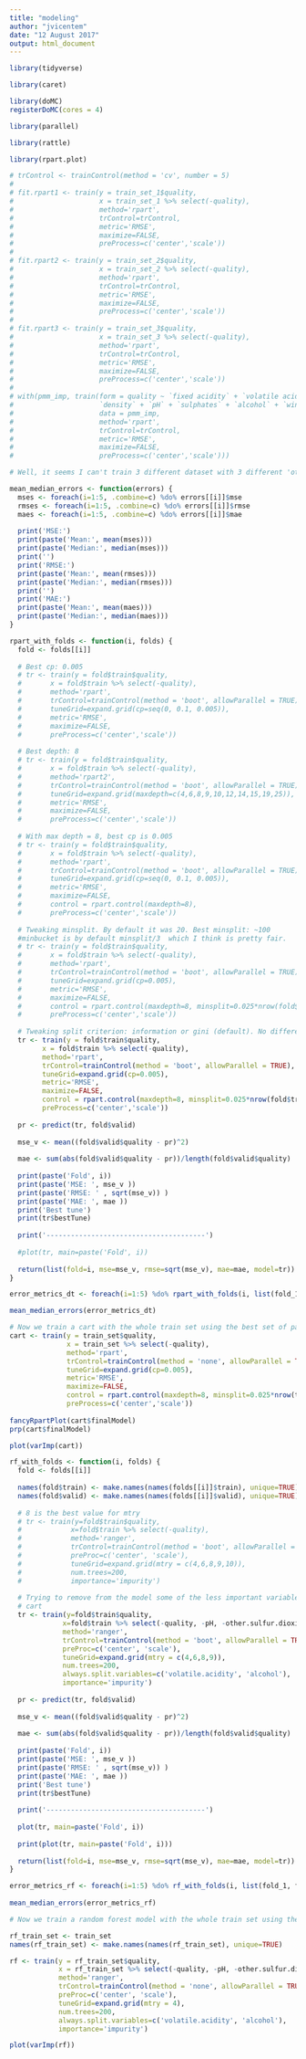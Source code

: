 ```yaml
---
title: "modeling"
author: "jvicentem"
date: "12 August 2017"
output: html_document
---
```


```r
library(tidyverse)

library(caret)

library(doMC)
registerDoMC(cores = 4)

library(parallel)

library(rattle)

library(rpart.plot)
```

```r
# trControl <- trainControl(method = 'cv', number = 5)
# 
# fit.rpart1 <- train(y = train_set_1$quality,
#                     x = train_set_1 %>% select(-quality),
#                     method='rpart', 
#                     trControl=trControl, 
#                     metric='RMSE', 
#                     maximize=FALSE, 
#                     preProcess=c('center','scale'))
# 
# fit.rpart2 <- train(y = train_set_2$quality,
#                     x = train_set_2 %>% select(-quality),
#                     method='rpart', 
#                     trControl=trControl, 
#                     metric='RMSE', 
#                     maximize=FALSE, 
#                     preProcess=c('center','scale'))
# 
# fit.rpart3 <- train(y = train_set_3$quality,
#                     x = train_set_3 %>% select(-quality),
#                     method='rpart', 
#                     trControl=trControl, 
#                     metric='RMSE', 
#                     maximize=FALSE, 
#                     preProcess=c('center','scale'))
# 
# with(pmm_imp, train(form = quality ~ `fixed acidity` + `volatile acidity` + `citric acid` + `residual sugar` + `chlorides` + `free sulfur dioxide` + 
#                     `density` + `pH` + `sulphates` + `alcohol` + `wine_colour` + `other sulfur dioxide`,
#                     data = pmm_imp,
#                     method='rpart', 
#                     trControl=trControl, 
#                     metric='RMSE', 
#                     maximize=FALSE, 
#                     preProcess=c('center','scale')))

# Well, it seems I can't train 3 different dataset with 3 different 'other sulfur dioxide' imputed values and get a "pooled" tree by using pool function from mice library so I'm gonna stick with the set I used to perform PCA.

mean_median_errors <- function(errors) {
  mses <- foreach(i=1:5, .combine=c) %do% errors[[i]]$mse
  rmses <- foreach(i=1:5, .combine=c) %do% errors[[i]]$rmse
  maes <- foreach(i=1:5, .combine=c) %do% errors[[i]]$mae
  
  print('MSE:')
  print(paste('Mean:', mean(mses)))
  print(paste('Median:', median(mses)))
  print('')
  print('RMSE:')
  print(paste('Mean:', mean(rmses)))
  print(paste('Median:', median(rmses)))
  print('')
  print('MAE:')
  print(paste('Mean:', mean(maes)))
  print(paste('Median:', median(maes)))  
}

rpart_with_folds <- function(i, folds) {
  fold <- folds[[i]]
  
  # Best cp: 0.005
  # tr <- train(y = fold$train$quality,
  #       x = fold$train %>% select(-quality),
  #       method='rpart',
  #       trControl=trainControl(method = 'boot', allowParallel = TRUE),
  #       tuneGrid=expand.grid(cp=seq(0, 0.1, 0.005)),
  #       metric='RMSE',
  #       maximize=FALSE,
  #       preProcess=c('center','scale'))
  
  # Best depth: 8
  # tr <- train(y = fold$train$quality,
  #       x = fold$train %>% select(-quality),
  #       method='rpart2',
  #       trControl=trainControl(method = 'boot', allowParallel = TRUE),
  #       tuneGrid=expand.grid(maxdepth=c(4,6,8,9,10,12,14,15,19,25)),
  #       metric='RMSE',
  #       maximize=FALSE,
  #       preProcess=c('center','scale'))
  
  # With max depth = 8, best cp is 0.005
  # tr <- train(y = fold$train$quality,
  #       x = fold$train %>% select(-quality),
  #       method='rpart',
  #       trControl=trainControl(method = 'boot', allowParallel = TRUE),
  #       tuneGrid=expand.grid(cp=seq(0, 0.1, 0.005)),
  #       metric='RMSE',
  #       maximize=FALSE,
  #       control = rpart.control(maxdepth=8),
  #       preProcess=c('center','scale'))
  
  # Tweaking minsplit. By default it was 20. Best minsplit: ~100 
  #minbucket is by default minsplit/3  which I think is pretty fair.
  # tr <- train(y = fold$train$quality,
  #       x = fold$train %>% select(-quality),
  #       method='rpart',
  #       trControl=trainControl(method = 'boot', allowParallel = TRUE),
  #       tuneGrid=expand.grid(cp=0.005),
  #       metric='RMSE',
  #       maximize=FALSE,
  #       control = rpart.control(maxdepth=8, minsplit=0.025*nrow(fold$train)),
  #       preProcess=c('center','scale'))
  
  # Tweaking split criterion: information or gini (default). No difference between them
  tr <- train(y = fold$train$quality,
        x = fold$train %>% select(-quality),
        method='rpart',
        trControl=trainControl(method = 'boot', allowParallel = TRUE),
        tuneGrid=expand.grid(cp=0.005),
        metric='RMSE',
        maximize=FALSE,
        control = rpart.control(maxdepth=8, minsplit=0.025*nrow(fold$train), parms=list(split='information')),
        preProcess=c('center','scale'))
  
  pr <- predict(tr, fold$valid)
  
  mse_v <- mean((fold$valid$quality - pr)^2)
  
  mae <- sum(abs(fold$valid$quality - pr))/length(fold$valid$quality)
  
  print(paste('Fold', i))
  print(paste('MSE: ', mse_v ))
  print(paste('RMSE: ' , sqrt(mse_v)) )
  print(paste('MAE: ', mae ))
  print('Best tune')
  print(tr$bestTune)
  
  print('---------------------------------------')
        
  #plot(tr, main=paste('Fold', i))
  
  return(list(fold=i, mse=mse_v, rmse=sqrt(mse_v), mae=mae, model=tr))
}

error_metrics_dt <- foreach(i=1:5) %do% rpart_with_folds(i, list(fold_1, fold_2, fold_3, fold_4, fold_5))

mean_median_errors(error_metrics_dt)

# Now we train a cart with the whole train set using the best set of parameters tested in the different folds
cart <- train(y = train_set$quality,
              x = train_set %>% select(-quality),
              method='rpart',
              trControl=trainControl(method = 'none', allowParallel = TRUE),
              tuneGrid=expand.grid(cp=0.005),
              metric='RMSE',
              maximize=FALSE,
              control = rpart.control(maxdepth=8, minsplit=0.025*nrow(train_set)),
              preProcess=c('center','scale'))
  
fancyRpartPlot(cart$finalModel)
prp(cart$finalModel) 

plot(varImp(cart))
```

```r
rf_with_folds <- function(i, folds) {
  fold <- folds[[i]]
  
  names(fold$train) <- make.names(names(folds[[i]]$train), unique=TRUE)
  names(fold$valid) <- make.names(names(folds[[i]]$valid), unique=TRUE)
  
  # 8 is the best value for mtry
  # tr <- train(y=fold$train$quality,
  #            x=fold$train %>% select(-quality),
  #            method='ranger',
  #            trControl=trainControl(method = 'boot', allowParallel = TRUE),
  #            preProc=c('center', 'scale'),
  #            tuneGrid=expand.grid(mtry = c(4,6,8,9,10)),
  #            num.trees=200,
  #            importance='impurity')
  
  # Trying to remove from the model some of the less important variables in
  # cart
  tr <- train(y=fold$train$quality,
             x=fold$train %>% select(-quality, -pH, -other.sulfur.dioxide),
             method='ranger',
             trControl=trainControl(method = 'boot', allowParallel = TRUE),
             preProc=c('center', 'scale'),
             tuneGrid=expand.grid(mtry = c(4,6,8,9)),
             num.trees=200,
             always.split.variables=c('volatile.acidity', 'alcohol'),
             importance='impurity')
  
  pr <- predict(tr, fold$valid)
  
  mse_v <- mean((fold$valid$quality - pr)^2)
  
  mae <- sum(abs(fold$valid$quality - pr))/length(fold$valid$quality)
  
  print(paste('Fold', i))
  print(paste('MSE: ', mse_v ))
  print(paste('RMSE: ' , sqrt(mse_v)) )
  print(paste('MAE: ', mae ))
  print('Best tune')
  print(tr$bestTune)
  
  print('---------------------------------------')
        
  plot(tr, main=paste('Fold', i))
  
  print(plot(tr, main=paste('Fold', i)))
  
  return(list(fold=i, mse=mse_v, rmse=sqrt(mse_v), mae=mae, model=tr))
}

error_metrics_rf <- foreach(i=1:5) %do% rf_with_folds(i, list(fold_1, fold_2, fold_3, fold_4, fold_5))
 
mean_median_errors(error_metrics_rf)

# Now we train a random forest model with the whole train set using the best set of parameters tested in the different folds

rf_train_set <- train_set
names(rf_train_set) <- make.names(names(rf_train_set), unique=TRUE)

rf <- train(y = rf_train_set$quality,
            x = rf_train_set %>% select(-quality, -pH, -other.sulfur.dioxide),
            method='ranger',
            trControl=trainControl(method = 'none', allowParallel = TRUE),
            preProc=c('center', 'scale'),
            tuneGrid=expand.grid(mtry = 4),
            num.trees=200,
            always.split.variables=c('volatile.acidity', 'alcohol'),
            importance='impurity')

plot(varImp(rf))
```

